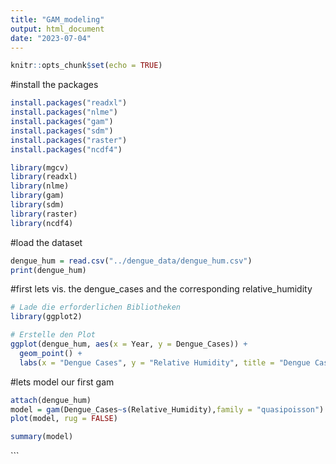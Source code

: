 ```yaml
---
title: "GAM_modeling"
output: html_document
date: "2023-07-04"
---
```


```r
knitr::opts_chunk$set(echo = TRUE)
```

#install the packages 
```r
install.packages("readxl")
install.packages("nlme")
install.packages("gam")
install.packages("sdm")
install.packages("raster")
install.packages("ncdf4")
```

```r
library(mgcv)
library(readxl) 
library(nlme) 
library(gam) 
library(sdm) 
library(raster) 
library(ncdf4)
```

#load the dataset 
```r
dengue_hum = read.csv("../dengue_data/dengue_hum.csv")
print(dengue_hum)
```
#first lets vis. the dengue_cases and the corresponding relative_humidity 
```r
# Lade die erforderlichen Bibliotheken
library(ggplot2)

# Erstelle den Plot
ggplot(dengue_hum, aes(x = Year, y = Dengue_Cases)) +
  geom_point() +
  labs(x = "Dengue Cases", y = "Relative Humidity", title = "Dengue Cases vs. Relative Humidity")
```



#lets model our first gam 
```r
attach(dengue_hum)
model = gam(Dengue_Cases~s(Relative_Humidity),family = "quasipoisson")
plot(model, rug = FALSE)

summary(model)
```


```

